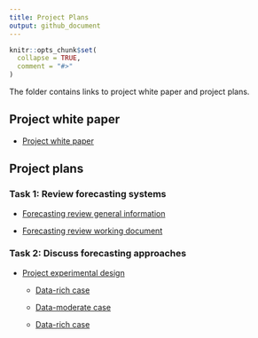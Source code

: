 ```yaml
---
title: Project Plans
output: github_document
---
```


<!-- README.md is generated from README.Rmd. Please edit that file -->

```r
knitr::opts_chunk$set(
  collapse = TRUE,
  comment = "#>"
)
```

The folder contains links to project white paper and project plans. 

## Project white paper

- [Project white paper](https://docs.google.com/document/d/1uoHlO5Qyty6b4iBrHaEKuu426H6XOmNW82MeGei-JUU/edit?usp=sharing)

## Project plans

### Task 1: Review forecasting systems
- [Forecasting review general information](https://docs.google.com/document/d/1TauXlBlfuXEpqeghkheh3qcWvKJLALg4TFAAXQaOePo/edit?usp=sharing)

- [Forecasting review working document](https://docs.google.com/document/d/1LyjH9weXCmQYUcLBcFsBjzvFyoHi19yzqnKLbzWQga0/edit?usp=sharing)

### Task 2: Discuss forecasting approaches

- [Project experimental design](https://docs.google.com/document/d/18rye1HAM-uqekJB2_noHI8iNBGb5oIPr/edit?usp=sharing&ouid=108654539371382020272&rtpof=true&sd=true)

  - [Data-rich case](https://docs.google.com/document/d/1Vv0HF21G4T9uhZMbHOcbF6FPZwbATecmVG4Cm6mtsXk/edit?usp=sharing)
  
  - [Data-moderate case](https://docs.google.com/document/d/1r1fYXdIdz59PwlzfXUBsT2vo0mJZl0YdRhWj5rdIzWc/edit?usp=sharing)
  
  - [Data-rich case](https://docs.google.com/document/d/1NsbjPVU5zW3qcaFzsJI6ws8A_ByBbV9SevZZQzCpSyA/edit?usp=sharing)
